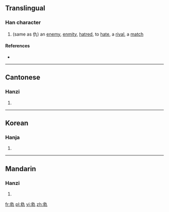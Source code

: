 ==Translingual==

===Han character===
{{Han char|rn=5|rad=乙|as=08|sn=9|four=|canj=戈水大弓 (IEKN)}}

# (same as 仇) an [[enemy]], [[enmity]], [[hatred]], to [[hate]], a [[rival]], a [[match]]

====References====
* {{Han ref|kx=0084.220|hdz=10056.020|uh=341C|ud=13340}}

----

==Cantonese==

===Hanzi===
{{yue-hanzi|jyut=|y=[[chaau4]]}}

# {{defn|Cantonese|sort=乙08}}

----

==Korean==

===Hanja===
{{ko-hanja|hangeul=구|rv=gu|mr=ku|y=kwu|eumhun=원수|ehrv=wonsu|ehmr=wŏnsu|ehy=wenswu}}

# {{defn|Korean|sort=乙08}}

----

==Mandarin==

===Hanzi===
{{cmn-hanzi|pin=[[chóu]] ([[chou2]])|wg=ch'ou<sup>2</sup>}}

# {{defn|Mandarin|sort=乙08}}

[[fr:㐜]]
[[pl:㐜]]
[[vi:㐜]]
[[zh:㐜]]